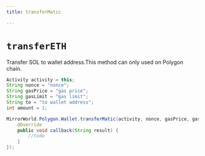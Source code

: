 ```yaml
---
title: transferMatic

---
```


# `transferETH`
Transfer SOL to wallet address.This method can only used on Polygon chain.

```java
Activity activity = this;
String nonce = "nonce";
String gasPrice = "gas price";
String gasLimit = "gas limit";
String to = "to wallet address";
int amount = 1;

MirrorWorld.Polygon.Wallet.transferMatic(activity, nonce, gasPrice, gasLimit, to, amount, new MirrorCallback() {
    @Override
    public void callback(String result) {
        //todo
    }
});
```
